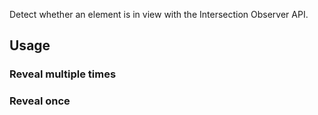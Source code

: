 
Detect whether an element is in view with the Intersection Observer API.

## Usage

### Reveal multiple times


<Reveal />


### Reveal once
